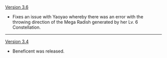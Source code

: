 {{Change History/Header}}
[[Version 3.6]]
* Fixes an issue with Yaoyao whereby there was an error with the throwing direction of the Mega Radish generated by her Lv. 6 Constellation.
----
[[Version 3.4]]
* Beneficent was released.